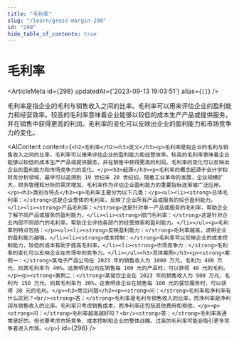 ```yaml
---
title: "毛利率"
slug: "/learn/gross-margin-298"
id: "298"
hide_table_of_contents: true
---
```



# 毛利率

<ArticleMeta id={298} updatedAt={'2023-09-13 19:03:51'} alias={`[]`} />
<div className='border-solid border-b border-t-0 my-4 border-[var(--ifm-color-gray-300)]' />

毛利率是指企业的毛利与销售收入之间的比率。毛利率可以用来评估企业的盈利能力和经营效率。较高的毛利率意味着企业能够以较低的成本生产产品或提供服务，并在销售中获得更高的利润。毛利率的变化可以反映出企业的盈利能力和市场竞争力的变化。

<AIContent content={`<h2>毛利率</h2><h3>定义</h3><p>毛利率是指企业的毛利与销售收入之间的比率。毛利率可以用来评估企业的盈利能力和经营效率。较高的毛利率意味着企业能够以较低的成本生产产品或提供服务，并在销售中获得更高的利润。毛利率的变化可以反映出企业的盈利能力和市场竞争力的变化。</p><h3>起源</h3><p>毛利率的概念起源于会计学和财务分析领域，最早可以追溯到 19 世纪末 20 世纪初。随着工业革命的发展，企业规模扩大，财务管理和分析的需求增加，毛利率作为评估企业盈利能力的重要指标逐渐被广泛应用。</p><h3>类别与特点</h3><p>毛利率主要分为以下几类：</p><ul><li><strong>总体毛利率：</strong>这是企业整体的毛利率，反映了企业所有产品或服务的综合盈利能力。</li><li><strong>产品毛利率：</strong>这是针对单一产品或服务的毛利率，帮助企业了解不同产品或服务的盈利能力。</li><li><strong>部门毛利率：</strong>这是针对企业内部不同部门的毛利率，帮助企业评估各部门的经营效率和盈利能力。</li></ul><p>毛利率的特点包括：</p><ul><li><strong>反映盈利能力：</strong>毛利率越高，说明企业的盈利能力越强。</li><li><strong>成本控制：</strong>毛利率可以反映企业的成本控制能力，较低的成本有助于提高毛利率。</li><li><strong>市场竞争力：</strong>毛利率的变化可以反映企业在市场中的竞争力。</li></ul><h3>具体案例</h3><p><strong>案例一：</strong>某电子产品公司在 2023 年的销售收入为 1000 万元，毛利为 400 万元，则其毛利率为 40%。这表明该公司在销售每 100 元的产品时，可以获得 40 元的毛利。</p><p><strong>案例二：</strong>某餐饮企业在 2023 年的销售收入为 500 万元，毛利为 150 万元，则其毛利率为 30%。这表明该企业在销售每 100 元的餐饮服务时，可以获得 30 元的毛利。</p><h3>常见问题</h3><p><strong>问：</strong>毛利率和净利率有什么区别？<br/><strong>答：</strong>毛利率是毛利与销售收入的比率，而净利率是净利润与销售收入的比率。毛利率只考虑销售成本，而净利率还包括其他费用和税收。</p><p><strong>问：</strong>毛利率越高越好吗？<br/><strong>答：</strong>毛利率高通常是好的，但也要考虑市场竞争、成本控制和企业的整体战略。过高的毛利率可能会吸引更多竞争者进入市场。</p>`} id={298} />
